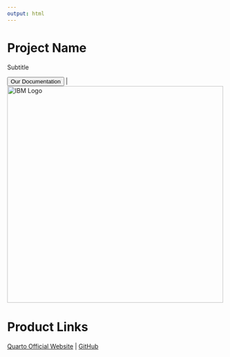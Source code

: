 ```yaml
---
output: html
---
```


# Project Name

Subtitle


 <button onclick="window.location.href='problem_statement.qmd';" class = "btn btn-our-doc">Our Documentation</button> |![IBM Logo](images/IBMlogo.png){width=500}



# Product Links

[Quarto Official Website](https://quarto.org) | [GitHub](https://github.com)


